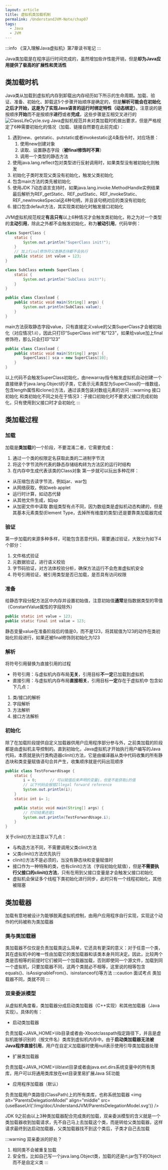 ```yaml
---
layout: article
title: 虚拟机类加载机制
permalink: /UnderstandJVM-Note/chap07
tags:
  - Java
  - JVM
---
```



:::info
《深入理解Java虚拟机》第7章读书笔记
:::

Java类加载是在程序运行时间完成的，虽然增加些许性能开销，但是**却为Java应用提供了极高的扩展性和灵活性**

## 类加载时机
Java类从加载到虚拟机内存到卸载出内存经历如下所示的生命周期。加载、验证、准备、初始化、卸载这5个步骤开始顺序是确定的，但是**解析可能会在初始化之后才开始，这是为了实现Java语言的运行时绑定特性（动态绑定）**。注意说的是按顺序**开始**而不是按顺序**进行**或者**完成**，这些步骤是互相交叉进行的
![ClassLifeCycle.svg](/img/doc/UnderstandJVM/ClassLifeCycle.svg)
Java虚拟机规范并未对类加载时机做出要求，但是严格规定了6种需要初始化的情况（加载、链接自然要在此前完成）：
1. 遇到new、getstatic、putstatic或者invokestatic这4条指令时，对应场景：
    1. 使用new创建对象
    2. 读取、设置静态字段（**被final修饰时不算**）
    3. 调用一个类型的静态方法
2. 使用java.lang.reflect包对类型进行反射调用时，如果类型没有被初始化则触发
3. 初始化子类时发现父类没有初始化，触发父类初始化
4. 包含main方法的类先被初始化
5. 使用JDK 7动态语言支持时，如果java.lang.invoke.MethodHandle实例结果最后解析为REF_getStatic、REF_putStatic、REF_invokeStatic、REF_newInvokeSpecial这4种句柄，并且该句柄对应的类没有初始化
6. 接口包含default方法，其实现类初始化时触发接口初始化

JVM虚拟机规范规定**有且只有**以上6种情况才会触发类初始化，称之为对一个类型的**主动引用**，除此之外都不会触发初始化，称为**被动引用**，代码举例：
```java title="被动引用示例1：子类引用父类静态变量不会导致子类初始化" {5,6}
class SuperClass {
    static {
        System.out.println("SuperClass init!");
    }
    // 加上final修饰符父类静态块都不会执行
    public static int value = 123;
}

class SubClass extends SuperClass {
    static {
        System.out.println("SubClass init!");
    }
}

public class Classload {
    public static void main(String[] args) {
        System.out.println(SubClass.value);
    }
}
```
main方法获取静态字段value，只有直接定义value的父类SuperClass才会被初始化（对应情况1.ii），因此只打印“SuperClass init!”和“123”，如果给value加上final修饰符，那么只会打印“123”

```java title="被动引用示例2：通过数组引用类型不会触发初始化"
public class Classload {
    public static void main(String[] args) {
        SuperClass[] sca = new SuperClass[10];
    }
}
```
以上代码不会触发SuperClass初始化，由newarray指令触发虚拟机自动创建一个直接继承于java.lang.Object的子类，它表示元素类型为SuperClass的一维数组，包含length属性和clone()方法，通过该类包装对数组元素的访问
:::warning 接口初始化
和类初始化不同之处在于情况3：子接口初始化时不要求父接口完成初始化，只有使用到父接口时才会初始化
:::

## 类加载过程
### 加载
加载是**类加载**的一个阶段，不要混淆二者，它需要完成：
1. 通过一个类的权限定名获取此类的二进制字节流
2. 将这个字节流所代表的静态存储结构转为方法区的运行时结构
3. 在内存中生成代表该类的Class对象
第一步就可以玩出多种花样：
- 从压缩包去读字节流，例如jar、war包
- 从网络获取，例如web applet
- 运行时计算，如动态代替
- 从其他文件生成，如jsp
- 从加密文件中读取
数组类型有点不同，因为数组类是虚拟机动态构建的，但是其基本元素类型(Element Type，去掉所有维度的类型)还是要靠类加载器完成

### 验证
第一步加载的来源多种多样，可能包含恶意代码，需要通过验证，大致分为如下4个部分：
1. 文件格式验证
2. 元数据验证，进行语义校验
3. 字节码验证，对方法体校验分析，确保方法运行不会危害虚拟机安全
4. 符号引用验证，被引用类型是否已加载，是否具有访问权限

### 准备
给静态字段分配方法区中内存并设置初始值，注意初始值**通常**是指数据类型的零值（ConstantValue属性的字段除外）
```java
public static int value = 123;
public static final int value = 123;
```
静态变量value在准备阶段后的值是0，而不是123，将其赋值为123的动作在类初始化阶段进行，如果还被final修饰则初始化为123

### 解析
将符号引用替换为直接引用的过程
- 符号引用：与虚拟机内存布局**无关**，引用目标**不一定**已加载到虚拟机
- 直接引用：与虚拟机内存布局**直接相关**，引用目标**一定**存在于虚拟机中
包含如下几点：
1. 类/接口的解析
2. 字段解析
3. 方法解析
4. 接口方法解析

### 初始化
除了在加载阶段提供自定义加载器供用户应用程序部分参与外，之前类加载的阶段都是由虚拟机主导控制的。直到初始化，Java虚拟机才开始执行用户编写的Java代码，本质就是执行类构造器clinit()方法，它是由编译器从类中代码收集的所有静态块和类变量赋值语句合并产生，收集顺序就是代码出现顺序
```java
public class TestForwardUsage {
    static {
        i = 0;      // 可以赋值后来声明的变量i，但是不能获取i的值
        // 以下代码会报错Illegal forward reference
        System.out.println(i);
    }
    static int i= 1;

    public static void main(String[] args) {
        // 打印结果还是1
        System.out.println(TestForwardUsage.i);
    }
}
```
关于clinit()方法注意以下几点：
- 与构造方法不同，不需要调用父类clinit方法
- 父类clinit()方法优先执行
- clinit()方法不是必须的，当没有静态块和变量赋值时
- 接口作为一种特殊的类，也有clinit()方法（字段初始化赋值），但是**不需要执行父接口的clinit()方法**，只有在用到父接口变量是才会触发父接口初始化
- 虚拟机会保证多个线程下类初始化进行同步，此时只有一个线程初始化，其他被阻塞

## 类加载器
加载有意地被设计为能够脱离虚拟机控制，由用户应用程序自行实现，实现这个动作的代码被称为类加载器

### 类与类加载器
类加载器不仅仅是负责加载类这么简单，它还具有更深的意义：对于任意一个类，其在虚拟机中的唯一性由加载它的类加载器和该类本身共同决定。因此，比较两个类是否相等的前提时它们被同一个加载器加载，否则即使同一个源文件，加载到同一个虚拟机，只要加载器不同，这两个类就必不相等，这里说的相等包含equals()、isAssignableFrom()、isinstanceof()等方法
:::caution 面试考点
类加载器不同，类就不同
:::

### 双亲委派模型
从虚拟机角度看，类加载器分成启动类加载器（C++实现）和其他加载器（Java实现）。具体的有：
- 启动类加载器

负责加载<JAVA_HOME>\lib目录或者由-Xbootclasspath指定路径下，并且是虚拟机能够识别的（按文件名）类库到虚拟机内存中。由于**启动类加载器无法被Java程序直接引用**，用户在自定义加载器时使用null表示使用引导类加载器处理

- 扩展类加载器

负责加载<JAVA_HOME>\lib\ext目录或者由java.ext.dirs系统变量中的所有类库，用户可以将通用类库放在ext目录里易扩展Java SE功能

- 应用程序加载器（默认）

负责加载用户类路径(ClassPath)上的所有类库，也称系统加载器
<img alt="ParentsDelegationModel" align="middle" src={useBaseUrl('/img/doc/UnderstandJVM/ParentsDelegationModel.svg')} />

JDK 9之前由以上3种类加载器配合完成类的加载，双亲委派模型的含义就是一个类加载器收到加载请求，先不自己马上去加载这个类，而是转给父类加载器，这样请求最终到达启动加载器，父类加载器找不到这个类后，子类才自己去加载

:::warning 双亲委派的好处？
1. 相同类不会被重复加载
2. 安全性，比如自己写一个java.lang.Object类，加载的还是rt.jar包下的Object而不是自定义类
:::
